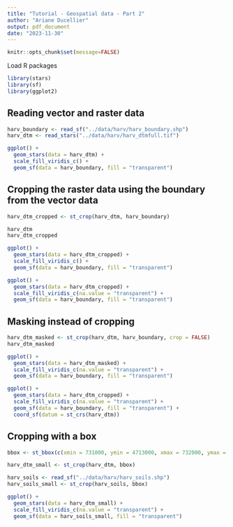 ```yaml
---
title: "Tutorial - Geospatial data - Part 2"
author: "Ariane Ducellier"
output: pdf_document
date: "2023-11-30"
---
```


```r
knitr::opts_chunk$set(message=FALSE)
```

Load R packages

```r
library(stars)
library(sf)
library(ggplot2)
```

## Reading vector and raster data

```r
harv_boundary <- read_sf("../data/harv/harv_boundary.shp")
harv_dtm <- read_stars("../data/harv/harv_dtmfull.tif")
```

```r
ggplot() +
  geom_stars(data = harv_dtm) +
  scale_fill_viridis_c() +
  geom_sf(data = harv_boundary, fill = "transparent")
```

## Cropping the raster data using the boundary from the vector data

```r
harv_dtm_cropped <- st_crop(harv_dtm, harv_boundary)
```

```r
harv_dtm
harv_dtm_cropped
```

```r
ggplot() +
  geom_stars(data = harv_dtm_cropped) +
  scale_fill_viridis_c() +
  geom_sf(data = harv_boundary, fill = "transparent")
```

```r
ggplot() +
  geom_stars(data = harv_dtm_cropped) +
  scale_fill_viridis_c(na.value = "transparent") +
  geom_sf(data = harv_boundary, fill = "transparent")
```

## Masking instead of cropping

```r
harv_dtm_masked <- st_crop(harv_dtm, harv_boundary, crop = FALSE)
harv_dtm_masked
```

```r
ggplot() +
  geom_stars(data = harv_dtm_masked) +
  scale_fill_viridis_c(na.value = "transparent") +
  geom_sf(data = harv_boundary, fill = "transparent")
```

```r
ggplot() +
  geom_stars(data = harv_dtm_cropped) +
  scale_fill_viridis_c(na.value = "transparent") +
  geom_sf(data = harv_boundary, fill = "transparent") +
  coord_sf(datum = st_crs(harv_dtm))
```

## Cropping with a box

```r
bbox <- st_bbox(c(xmin = 731000, ymin = 4713000, xmax = 732000, ymax = 4714000), crs = st_crs(harv_dtm))
```

```r
harv_dtm_small <- st_crop(harv_dtm, bbox)
```

```r
harv_soils <- read_sf("../data/harv/harv_soils.shp")
harv_soils_small <- st_crop(harv_soils, bbox)
```

```r
ggplot() +
  geom_stars(data = harv_dtm_small) +
  scale_fill_viridis_c(na.value = "transparent") +
  geom_sf(data = harv_soils_small, fill = "transparent")
```

